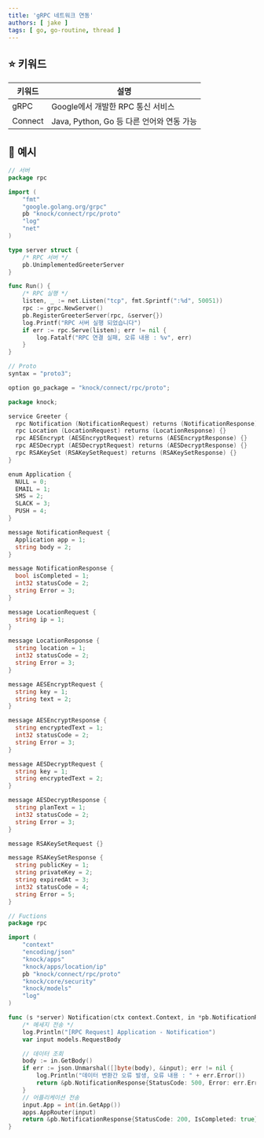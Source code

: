 ```yaml
---
title: 'gRPC 네트워크 연동'
authors: [ jake ]
tags: [ go, go-routine, thread ]
---
```


## ⭐ 키워드

| 키워드     | 설명                              |
|---------|---------------------------------|
| gRPC    | Google에서 개발한 RPC 통신 서비스         |
| Connect | Java, Python, Go 등 다른 언어와 연동 가능 |

## 🐥 예시

```go
// 서버
package rpc

import (
	"fmt"
	"google.golang.org/grpc"
	pb "knock/connect/rpc/proto"
	"log"
	"net"
)

type server struct {
	/* RPC 서버 */
	pb.UnimplementedGreeterServer
}

func Run() {
	/* RPC 실행 */
	listen, _ := net.Listen("tcp", fmt.Sprintf(":%d", 50051))
	rpc := grpc.NewServer()
	pb.RegisterGreeterServer(rpc, &server{})
	log.Printf("RPC 서버 실행 되었습니다")
	if err := rpc.Serve(listen); err != nil {
		log.Fatalf("RPC 연결 실패, 오류 내용 : %v", err)
	}
}
```

```go
// Proto
syntax = "proto3";

option go_package = "knock/connect/rpc/proto";

package knock;

service Greeter {
  rpc Notification (NotificationRequest) returns (NotificationResponse) {}
  rpc Location (LocationRequest) returns (LocationResponse) {}
  rpc AESEncrypt (AESEncryptRequest) returns (AESEncryptResponse) {}
  rpc AESDecrypt (AESDecryptRequest) returns (AESDecryptResponse) {}
  rpc RSAKeySet (RSAKeySetRequest) returns (RSAKeySetResponse) {}
}

enum Application {
  NULL = 0;
  EMAIL = 1;
  SMS = 2;
  SLACK = 3;
  PUSH = 4;
}

message NotificationRequest {
  Application app = 1;
  string body = 2;
}

message NotificationResponse {
  bool isCompleted = 1;
  int32 statusCode = 2;
  string Error = 3;
}

message LocationRequest {
  string ip = 1;
}

message LocationResponse {
  string location = 1;
  int32 statusCode = 2;
  string Error = 3;
}

message AESEncryptRequest {
  string key = 1;
  string text = 2;
}

message AESEncryptResponse {
  string encryptedText = 1;
  int32 statusCode = 2;
  string Error = 3;
}

message AESDecryptRequest {
  string key = 1;
  string encryptedText = 2;
}

message AESDecryptResponse {
  string planText = 1;
  int32 statusCode = 2;
  string Error = 3;
}

message RSAKeySetRequest {}

message RSAKeySetResponse {
  string publicKey = 1;
  string privateKey = 2;
  string expiredAt = 3;
  int32 statusCode = 4;
  string Error = 5;
}
```

```go
// Fuctions
package rpc

import (
	"context"
	"encoding/json"
	"knock/apps"
	"knock/apps/location/ip"
	pb "knock/connect/rpc/proto"
	"knock/core/security"
	"knock/models"
	"log"
)

func (s *server) Notification(ctx context.Context, in *pb.NotificationRequest) (*pb.NotificationResponse, error) {
	/* 메세지 전송 */
	log.Println("[RPC Request] Application - Notification")
	var input models.RequestBody

	// 데이터 조회
	body := in.GetBody()
	if err := json.Unmarshal([]byte(body), &input); err != nil {
		log.Println("데이터 변환간 오류 발생, 오류 내용 : " + err.Error())
		return &pb.NotificationResponse{StatusCode: 500, Error: err.Error()}, nil
	}
	// 어플리케이션 전송
	input.App = int(in.GetApp())
	apps.AppRouter(input)
	return &pb.NotificationResponse{StatusCode: 200, IsCompleted: true}, nil
}
```
